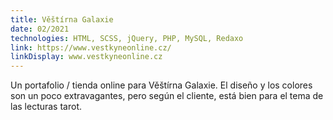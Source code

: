 ```yaml
---
title: Věštírna Galaxie
date: 02/2021
technologies: HTML, SCSS, jQuery, PHP, MySQL, Redaxo
link: https://www.vestkyneonline.cz/
linkDisplay: www.vestkyneonline.cz
---
```



Un portafolio / tienda online para Věštírna Galaxie. El diseño y los colores son un poco extravagantes, pero según el cliente, está bien para el tema de las lecturas tarot.